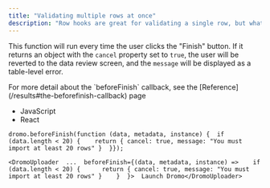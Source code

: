 ```yaml
---
title: "Validating multiple rows at once"
description: "Row hooks are great for validating a single row, but what if you want to validate multiple rows at once? For example, you want to make sure that the user has imported at least 20 rows. In this case, you can use the  callback."
---
```


This function will run every time the user clicks the "Finish" button. If it returns an object with the `cancel` property set to `true`, the user will be reverted to the data review screen, and the `message` will be displayed as a table-level error.

<Info>
  For more detail about the `beforeFinish` callback, see the [Reference](/results#the-beforefinish-callback) page
</Info>

* JavaScript
* React

```
dromo.beforeFinish(function (data, metadata, instance) {  if (data.length < 20) {    return { cancel: true, message: "You must import at least 20 rows" }  }});
```

```
<DromoUploader  ...  beforeFinish={(data, metadata, instance) =>    if (data.length < 20) {      return { cancel: true, message: "You must import at least 20 rows" }    }  }>  Launch Dromo</DromoUploader>
```
